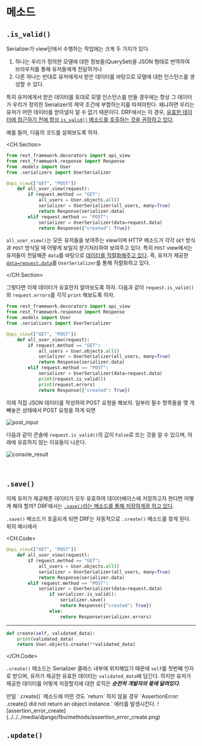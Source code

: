 
# 메소드

## `.is_valid()`

Serializer가 view단에서 수행하는 작업에는 크게 두 가지가 있다.

1. 하나는 우리가 정의한 모델에 대한 정보들(QuerySet)을 JSON 형태로 번역하여 브라우저를 통해 유저들에게 전달하거나
2. 다른 하나는 반대로 유저에게서 받은 데이터를 바탕으로 모델에 대한 인스턴스를 생성할 수 있다.

특히 유저에게서 받은 데이터를 토대로 모델 인스턴스를 만들 경우에는 항상 그 데이터가 우리가 정의한 Serializer의 제약 조건에 부합하는지를 따져야한다.
왜냐하면 우리는 유저가 어떤 데이터를 받아낼지 알 수 없기 때문이다.
DRF에서는 이 경우, [유효한 데이터에 접근하기 전에 항상 `is_valid()` 메소드를 호출하는 것을 권장하고 있다](https://www.django-rest-framework.org/api-guide/serializers/#validation).

예를 들어, 다음의 코드를 살펴보도록 하자.

<CH.Section>

```py users/views.py
from rest_framework.decorators import api_view
from rest_framework.response import Response
from .models import User
from .serializers import UserSerializer

@api_view(["GET", "POST"])
    def all_user_view(request):
        if request.method == "GET":
            all_users = User.objects.all()
            serializer = UserSerializer(all_users, many=True)
            return Response(serializer.data)
        elif request.method == "POST":
            serializer = UserSerializer(data=request.data)
            return Response({"created": True})

```

`all_user_view()`는 모든 유저들을 보여주는 view이며 HTTP 메소드가 각각 `GET` 방식과 `POST` 방식일 때 어떻게 보일지 분기처리하여 보여주고 있다.
특히 `POST` view에서는 유저들이 전달해준 `data`를 바탕으로 [데이터를 직렬화해주고 있다](https://www.django-rest-framework.org/api-guide/serializers/#serializing-objects).
즉, 유저가 제공한 [`data=request.data`](focus://13[41:57])를 `UserSerializer`를 통해 직렬화하고 있다.

</CH.Section>

그렇다면 이제 데이터가 유효한지 알아보도록 하자. 다음과 같이 `request.is_valid()`와 `request.errors`를 각각 `print` 해보도록 하자.

```py users/views.py focus=14,15
from rest_framework.decorators import api_view
from rest_framework.response import Response
from .models import User
from .serializers import UserSerializer

@api_view(["GET", "POST"])
    def all_user_view(request):
        if request.method == "GET":
            all_users = User.objects.all()
            serializer = UserSerializer(all_users, many=True)
            return Response(serializer.data)
        elif request.method == "POST":
            serializer = UserSerializer(data=request.data)
            print(request.is_valid())
            print(request.errors)
            return Response({"created": True})

```

이제 직접 JSON 데이터를 작성하여 POST 요청을 해보자. 일부러 필수 항목들을 몇 개 빼놓은 상태에서 POST 요청을 하게 되면

![post_input](../../../media/django/fbv/methods/post_input.png)

다음과 같이 콘솔에 `request.is_valid()`의 값이 `False`로 뜨는 것을 알 수 있으며, 아래에 유효하지 않는 이유들이 나온다.

![console_result](../../../media/django/fbv/methods/console_result.png)

<br />

## `.save()`

이제 유저가 제공해준 데이터가 모두 유효하여 데이터베이스에 저장하고자 한다면 어떻게 해야 할까?
DRF에서는 [`.save()`라는 메소드를 통해 저장하게끔 하고 있다](https://www.django-rest-framework.org/api-guide/serializers/#saving-instances).

`.save()` 메소드가 호출되게 되면 DRF는 자동적으로 `.create()` 메소드를 찾게 된다.
위의 예시에서

<CH.Code>

```py users/views.py focus=10
@api_view(["GET", "POST"])
    def all_user_view(request):
        if request.method == "GET":
            all_users = User.objects.all()
            serializer = UserSerializer(all_users, many=True)
            return Response(serializer.data)
        elif request.method == "POST":
            serializer = UserSerializer(data=request.data)
                if serializer.is_valid():
                    serializer.save()
                    return Response({"created": True})
                else:
                    return Response(serializer.errors)

```

---

```py users/serializers.py
def create(self, validated_data):
    print(validated_data)
    return User.objects.create(**validated_data)
```

</CH.Code>

`.create()` 메소드는 Serializer 클래스 내부에 위치해있기 때문에 `self`를 첫번째 인자로 받으며, 유저가 제공한 유효한 데이터는 `validated_data`에 담긴다.
하지만 유저가 제공한 데이터를 어떻게 저장할지에 대한 로직은 **_순전히 개발자의 몫에 달려있다_**.

<Callout type="warning" emoji="⚠️">
  만일 `.create()` 메소드에 어떤 것도 `return` 하지 않을 경우 `AssertionError:
  .create() did not return an object instance.` 에러를 발생시킨다.
  ![assertion_error_create](../../../media/django/fbv/methods/assertion_error_create.png)
</Callout>

## `.update()`
